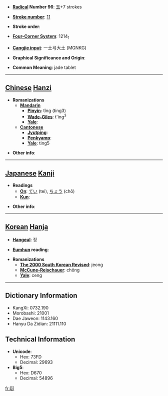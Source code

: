 * '''[[Wiktionary:Chinese radical index| Radical]] Number 96''': [[Wiktionary:Chinese radical index 玉|玉]]+7 strokes

* '''[[Wiktionary:Chinese total strokes index|Stroke number]]''': [[Wiktionary:Chinese total strokes index 11|11]]

* '''Stroke order''': 

* '''[[Wiktionary:Chinese four corner index|Four-Corner System]]''': 1214<sub>1</sub>

* '''[[Wiktionary:Chinese Cangjie index|Cangjie input]]''': 一土弓大土 (MGNKG)

* '''Graphical Significance and Origin''': 

* '''Common Meaning''': jade tablet

----

== [[Chinese]] [[Hanzi]] ==

* '''Romanizations'''
** '''[[Mandarin]]'''
*** '''[[Pinyin]]''': tǐng (ting3)
*** '''[[Wade-Giles]]''': t'ing<sup>3</sup>
*** '''[[Yale]]''': 
** '''[[Cantonese]]'''
*** '''[[Jyutping]]''':
*** '''[[Penkyamp]]''': 
*** '''[[Yale]]''': ting5

* '''Other info''': 

----

== [[Japanese]] [[Kanji]] ==

* '''Readings'''
** '''[[On]]''': [[てい]] (tei), [[ちょう]] (chō)
** '''[[Kun]]''': 

* '''Other info''':  

----

== [[Korean]] [[Hanja]] ==

* '''[[Hangeul]]''': 정

* '''[[Eumhun]] reading''': 

* '''Romanizations'''
** '''[[The 2000 South Korean Revised Romanization|The 2000 South Korean Revised]]''': jeong
** '''[[McCune-Reischauer]]''': chŏng
** '''[[Yale]]''': ceng

----

== Dictionary Information ==

* KangXi: 0732.190
* Morobashi: 21001
* Dae Jaweon: 1143.160
* Hanyu Da Zidian: 21111.110

== Technical Information ==

* '''Unicode''':
** Hex: 73FD
** Decimal: 29693
* '''Big5''':
** Hex: D670
** Decimal: 54896

[[fr:珽]]